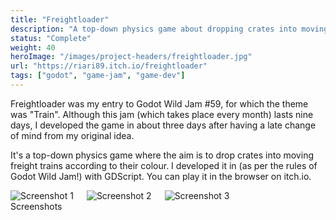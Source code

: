 ```yaml
---
title: "Freightloader"
description: "A top-down physics game about dropping crates into moving trains"
status: "Complete"
weight: 40
heroImage: "/images/project-headers/freightloader.jpg"
url: "https://riari89.itch.io/freightloader"
tags: ["godot", "game-jam", "game-dev"]
---
```


Freightloader was my entry to <ExternalLink url="https://itch.io/jam/godot-wild-jam-59">Godot Wild Jam #59</ExternalLink>, for which the theme was "Train". Although this jam (which takes place every month) lasts nine days, I developed the game in about three days after having a late change of mind from my original idea.

It's a top-down physics game where the aim is to drop crates into moving freight trains according to their colour. I developed it in <ExternalLink url="https://godotengine.org/" label="Godot" /> (as per the rules of Godot Wild Jam!) with GDScript. You can <ExternalLink url="https://riari89.itch.io/freightloader">play it in the browser on itch.io</ExternalLink>.

<div class="columns columns--3">
    <Image src={imageScreenshot1.src} alt="Screenshot 1" />
    <Image src={imageScreenshot2.src} alt="Screenshot 2" />
    <Image src={imageScreenshot3.src} alt="Screenshot 3" />
</div>
<div class="caption">Screenshots</div>
